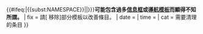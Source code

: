 <!--{{Too-many-boxes}} begin-->{{#ifeq:{{NAMESPACE}}|{{<includeonly>subst:</includeonly>NAMESPACE}}|<includeonly>[[Category:Pages with incorrectly substituted templates|{{PAGENAME}}]]</includeonly>|}}{{Ambox
| name  = Too-many-boxes
| type  = content
| text  = 本{{{部分|{{{1|條目或章節}}}}}}'''可能包含過多[[Wikipedia:格式手册/信息框|信息框]]或[[Wikipedia:导航模板|導航模板]]而顯得不知所謂。'''
| fix   = 請[{{fullurl:{{FULLPAGENAME}}|action=edit}} 移除]部分模板以改善條目。
| date  = {{{date|}}}
| time  = {{{time|}}}
| cat   = 需要清理的条目
}}<!--{{Too-many-boxes}} end--><noinclude>
{{Documentation}}
</noinclude>